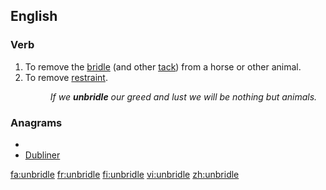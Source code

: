 ==English==

===Verb===
{{en-verb|unbridles|unbridling|unbridled|unbridled}}

#To remove the [[bridle]] (and other [[tack]]) from a horse or other animal.
#To remove [[restraint]].
#:''If we '''unbridle''' our greed and lust we will be nothing but animals.''

===Anagrams===
* {{alphagram|bdeilnru}}
* [[Dubliner#English|Dubliner]]

[[fa:unbridle]]
[[fr:unbridle]]
[[fi:unbridle]]
[[vi:unbridle]]
[[zh:unbridle]]